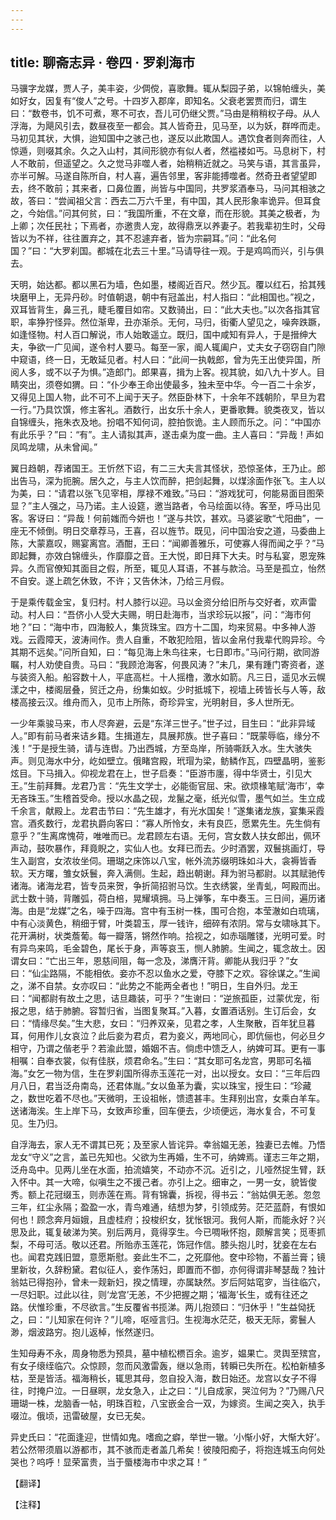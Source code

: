 ```yaml
---
---
---
```

title: 聊斋志异 · 卷四 · 罗刹海市
---

马骥字龙媒，贾人子，美丰姿，少倜傥，喜歌舞。辄从梨园子弟，以锦帕缠头，美如好女，因复有“俊人”之号。十四岁入郡庠，即知名。父衰老罢贾而归，谓生曰：“数卷书，饥不可煮，寒不可衣，吾儿可仍继父贾。”马由是稍稍权子母。从人浮海，为飓风引去，数昼夜至一都会。其人皆奇丑，见马至，以为妖，群哗而走。马初见其状，大惧，迨知国中之骇己也，遂反以此欺国人。遇饮食者则奔而往，人惊遁，则啜其余。久之入山村，其间形貌亦有似人者，然褴褛如丐。马息树下，村人不敢前，但遥望之。久之觉马非噬人者，始稍稍近就之。马笑与语，其言虽异，亦半可解。马遂自陈所自，村人喜，遍告邻里，客非能搏噬者。然奇丑者望望即去，终不敢前；其来者，口鼻位置，尚皆与中国同，共罗浆酒奉马，马问其相骇之故，答曰：“尝闻祖父言：西去二万六千里，有中国，其人民形象率诡异。但耳食之，今始信。”问其何贫，曰：“我国所重，不在文章，而在形貌。其美之极者，为上卿；次任民社；下焉者，亦邀贵人宠，故得鼎烹以养妻子。若我辈初生时，父母皆以为不祥，往往置弃之，其不忍遽弃者，皆为宗嗣耳。”问：“此名何国？”曰：“大罗刹国。都城在北去三十里。”马请导往一观。于是鸡鸣而兴，引与俱去。

天明，始达都。都以黑石为墙，色如墨，楼阁近百尺。然少瓦。覆以红石，拾其残块磨甲上，无异丹砂。时值朝退，朝中有冠盖出，村人指曰：“此相国也。”视之，双耳皆背生，鼻三孔，睫毛覆目如帘。又数骑出，曰：“此大夫也。”以次各指其官职，率狰狞怪异。然位渐卑，丑亦渐杀。无何，马归，街衢人望见之，噪奔跌蹶，如逢怪物。村人百口解说，市人始敢遥立。既归，国中咸知有异人，于是搢绅大夫，争欲一广见闻，遂令村人要马。每至一家，阍人辄阖户，丈夫女子窃窃自门隙中窥语，终一日，无敢延见者。村人曰：“此间一执戟郎，曾为先王出使异国，所阅人多，或不以子为惧。”造郎门。郎果喜，揖为上客。视其貌，如八九十岁人。目睛突出，须卷如猬。曰：“仆少奉王命出使最多，独未至中华。今一百二十余岁，又得见上国人物，此不可不上闻于天子。然臣卧林下，十余年不践朝阶，早旦为君一行。”乃具饮馔，修主客礼。酒数行，出女乐十余人，更番歌舞。貌类夜叉，皆以自锦缠头，拖朱衣及地。扮唱不知何词，腔拍恢诡。主人顾而乐之。问：“中国亦有此乐乎？”曰：“有”。主人请拟其声，遂击桌为度一曲。主人喜曰：“异哉！声如凤鸣龙啸，从未曾闻。”

翼日趋朝，荐诸国王。王忻然下诏，有二三大夫言其怪状，恐惊圣体，王乃止。郎出告马，深为扼腕。居久之，与主人饮而醉，把剑起舞，以煤涂面作张飞。主人以为美，曰：“请君以张飞见宰相，厚禄不难致。”马曰：“游戏犹可，何能易面目图荣显？”主人强之，马乃诺。主人设筵，邀当路者，令马绘面以待。客至，呼马出见客。客讶曰：“异哉！何前媸而今妍也！”遂与共饮，甚欢。马婆娑歌“弋阳曲”，一座无不倾倒。明日交章荐马，王喜，召以旌节。既见，问中国治安之道，马委曲上陈，大蒙嘉叹，赐宴离宫。酒酣，王曰：“闻卿善雅乐，可使寡人得而闻之乎？”马即起舞，亦效白锦缠头，作靡靡之音。王大悦，即日拜下大夫。时与私宴，恩宠殊异。久而官僚知其面目之假，所至，辄见人耳语，不甚与款洽。马至是孤立，怡然不自安。遂上疏乞休致，不许；又告休沐，乃给三月假。

于是乘传载金宝，复归村。村人膝行以迎。马以金资分给旧所与交好者，欢声雷动。村人曰：“吾侪小人受大夫赐，明日赴海市，当求珍玩以报”，问：“海市何地？”曰：“海中市，四海鲛人，集货珠宝。四方十二国，均来贸易。中多神人游戏。云霞障天，波涛间作。贵人自重，不敢犯险阻，皆以金帛付我辈代购异珍。今其期不远矣。”问所自知，曰：“每见海上朱鸟往来，七日即市。”马问行期，欲同游瞩，村人劝使自贵。马曰：“我顾沧海客，何畏风涛？”未几，果有踵门寄资者，遂与装资入船。船容数十人，平底高栏。十人摇橹，激水如箭。凡三日，遥见水云幌漾之中，楼阁层叠，贸迁之舟，纷集如蚁。少时抵城下，视墙上砖皆长与人等，敌楼高接云汉。维舟而入，见市上所陈，奇珍异宝，光明射目，多人世所无。

一少年乘骏马来，市人尽奔避，云是“东洋三世子。”世子过，目生曰：“此非异域人。”即有前马者来诘乡籍。生揖道左，具展邦族。世子喜曰：“既蒙辱临，缘分不浅！”于是授生骑，请与连辔。乃出西城，方至岛岸，所骑嘶跃入水。生大骇失声。则见海水中分，屹如壁立。俄睹宫殿，玳瑁为梁，鲂鳞作瓦，四壁晶明，鉴影炫目。下马揖入。仰视龙君在上，世子启奏：“臣游市廛，得中华贤士，引见大王。”生前拜舞。龙君乃言：“先生文学士，必能衙官屈、宋。欲烦椽笔赋‘海市’，幸无吝珠玉。”生稽首受命。授以水晶之砚，龙鬣之毫，纸光似雪，墨气如兰。生立成千余言，献殿上。龙君击节曰：“先生雄才，有光水国矣！”遂集诸龙族，宴集采霞宫。酒炙数行，龙君执爵向客曰：“寡人所怜女，未有良匹，愿累先生。先生倘有意乎？”生离席愧荷，唯唯而已。龙君顾左右语。无何，宫女数人扶女郎出，佩环声动，鼓吹暴作，拜竟睨之，实仙人也。女拜已而去。少时酒罢，双鬟挑画灯，导生入副宫，女浓妆坐伺。珊瑚之床饰以八宝，帐外流苏缀明珠如斗大，衾褥皆香软。天方曙，雏女妖鬟，奔入满侧。生起，趋出朝谢。拜为驸马都尉。以其赋驰传诸海。诸海龙君，皆专员来贺，争折简招驸马饮。生衣绣裳，坐青虬，呵殿而出。武士数十骑，背雕弧，荷白棓，晃耀填拥。马上弹筝，车中奏玉。三日间，遍历诸海。由是“龙媒”之名，噪于四海。宫中有玉树一株，围可合抱，本莹澈如白琉璃，中有心淡黄色，稍细于臂，叶类碧玉，厚一钱许，细碎有浓阴。常与女啸咏其下。花开满树，状类薝葡。每一瓣落，锵然作响。拾视之，如赤瑙雕镂，光明可爱。时有异鸟来鸣，毛金碧色，尾长于身，声等哀玉，恻人肺腑。生闻之，辄念故土。因谓女曰：“亡出三年，恩慈间阻，每一念及，涕膺汗背。卿能从我归乎？”女曰：“仙尘路隔，不能相依。妾亦不忍以鱼水之爱，夺膝下之欢。容徐谋之。”生闻之，涕不自禁。女亦叹曰：“此势之不能两全者也！”明日，生自外归。龙王曰：“闻都尉有故土之思，诘旦趣装，可乎？”生谢曰：“逆旅孤臣，过蒙优宠，衔报之思，结于肺腑。容暂归省，当图复聚耳。”入暮，女置酒话别。生订后会，女曰：“情缘尽矣。”生大悲，女曰：“归养双亲，见君之孝，人生聚散，百年犹旦暮耳，何用作儿女哀泣？此后妾为君贞，君为妾义，两地同心，即伉俪也，何必旦夕相守，乃谓之偕老乎？若渝此盟，婚姻不吉。倘虑中馈乏人，纳婢可耳。更有一事相嘱：自奉衣裳，似有佳朕，烦君命名。”生曰：“其女耶可名龙宫，男耶可名福海。”女乞一物为信，生在罗刹国所得赤玉莲花一对，出以授女。女曰：“三年后四月八日，君当泛舟南岛，还君体胤。”女以鱼革为囊，实以珠宝，授生曰：“珍藏之，数世吃着不尽也。”天微明，王设祖帐，馈遗甚丰。生拜别出宫，女乘白羊车。送诸海涘。生上岸下马，女致声珍重，回车便去，少顷便远，海水复合，不可复见。生乃归。

自浮海去，家人无不谓其已死；及至家人皆诧异。幸翁媪无恙，独妻已去帷。乃悟龙女“守义”之言，盖已先知也。父欲为生再婚，生不可，纳婢焉。谨志三年之期，泛舟岛中。见两儿坐在水面，拍流嬉笑，不动亦不沉。近引之，儿哑然捉生臂，跃入怀中。其一大啼，似嗔生之不援己者。亦引上之。细审之，一男一女，貌皆俊秀。额上花冠缀玉，则赤莲在焉。背有锦囊，拆视，得书云：“翁姑俱无恙。忽忽三年，红尘永隔；盈盈一水，青鸟难通，结想为梦，引领成劳。茫茫蓝蔚，有恨如何也！顾念奔月姮娥，且虚桂府；投梭织女，犹怅银河。我何人斯，而能永好？兴思及此，辄复破涕为笑。别后两月，竟得孪生。今已啁啾怀抱，颇解言笑；觅枣抓梨，不母可活。敬以还君。所贻赤玉莲花，饰冠作信。膝头抱儿时，犹妾在左右也。闻君克践旧盟，意愿斯慰。妾此生不二，之死靡他。奁中珍物，不蓄兰膏；镜里新妆，久辞粉黛。君似征人，妾作荡妇，即置而不御，亦何得谓非琴瑟哉？独计翁姑已得抱孙，曾未一觌新妇，揆之情理，亦属缺然。岁后阿姑窀穸，当往临穴，一尽妇职。过此以往，则‘龙宫’无恙，不少把握之期；‘福海’长生，或有往还之路。伏惟珍重，不尽欲言。”生反覆省书揽涕。两儿抱颈曰：“归休乎！”生益恸抚之，曰：“儿知家在何许？”儿啼，呕哑言归。生视海水茫茫，极天无际，雾鬟人渺，烟波路穷。抱儿返棹，怅然遂归。

生知母寿不永，周身物悉为预具，墓中植松槚百余。逾岁，媪果亡。灵舆至殡宫，有女子缞绖临穴。众惊顾，忽而风激雷轰，继以急雨，转瞬已失所在。松柏新植多枯，至是皆活。福海稍长，辄思其母，忽自投入海，数日始还。龙宫以女子不得往，时掩户泣。一日昼暝，龙女急入，止之曰：“儿自成家，哭泣何为？”乃赐八尺珊瑚一株，龙脑香一帖，明珠百粒，八宝嵌金合一双，为嫁资。生闻之突入，执手啜泣。俄顷，迅雷破屋，女已无矣。

异史氏曰：“花面逢迎，世情如鬼。嗜痂之癖，举世一辙。‘小惭小好，大惭大好’。若公然带须眉以游都市，其不骇而走者盖几希矣！彼陵阳痴子，将抱连城玉向何处哭也？呜呼！显荣富贵，当于蜃楼海市中求之耳！”

【翻译】

【注释】

